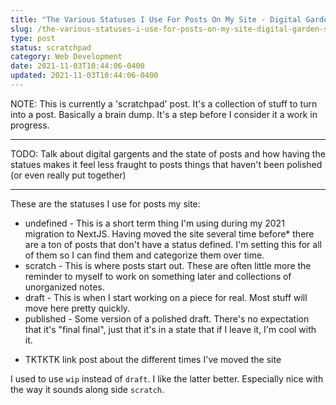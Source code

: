 ```yaml
---
title: "The Various Statuses I Use For Posts On My Site - Digital Garden Style"
slug: /the-various-statuses-i-use-for-posts-on-my-site-digital-garden-style
type: post
status: scratchpad
category: Web Development
date: 2021-11-03T10:44:06-0400
updated: 2021-11-03T10:44:06-0400
---
```


NOTE: This is currently a 'scratchpad' post. It's a collection of stuff to turn into a post. Basically a brain dump. It's a step before I consider it a work in progress. 

---

TODO: Talk about digital gargents and the state of posts and how having the statues makes it feel less fraught to posts things that haven't been polished (or even really put together)

---


These are the statuses I use for posts my site:

- undefined - This is a short term thing I'm using during my 2021 migration to NextJS. Having moved the site several time before* there are a ton of posts that don't have a status defined. I'm setting this for all of them so I can find them and categorize them over time. 
- scratch - This is where posts start out. These are often little more the reminder to myself to work on something later and collections of unorganized notes.
- draft - This is when I start working on a piece for real. Most stuff will move here pretty quickly. 
- published - Some version of a polished draft. There's no expectation that it's "final final", just that it's in a state that if I leave it, I'm cool with it. 


* TKTKTK link post about the different times I've moved the site

I used to use `wip` instead of `draft`. I like the latter better. Especially nice with the way it sounds along side `scratch`. 



